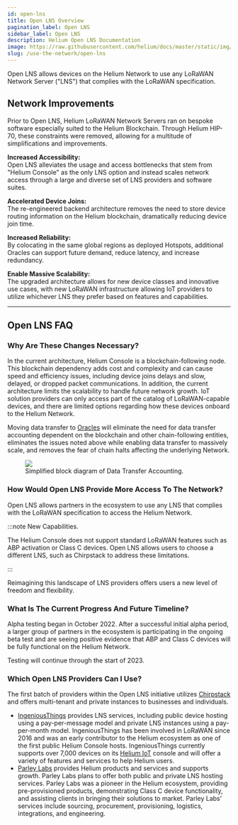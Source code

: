 ```yaml
---
id: open-lns
title: Open LNS Overview
pagination_label: Open LNS
sidebar_label: Open LNS
description: Helium Open LNS Documentation
image: https://raw.githubusercontent.com/helium/docs/master/static/img/link-image.png
slug: /use-the-network/open-lns
---
```



Open LNS allows devices on the Helium Network to use any LoRaWAN Network Server ("LNS") that
complies with the LoRaWAN specification.

<!-- TODO: what is an LNS -->
<!-- - The LoRaWAN Network Server is the brain and the controller of a LoRaWAN network. -->
<!-- - connection from hotspot to the internet -->
<!-- - respnsible for data routing -->
<!-- - security -->

## Network Improvements

Prior to Open LNS, Helium LoRaWAN Network Servers ran on bespoke software especially suited to the
Helium Blockchain. Through Helium HIP-70, these constraints were removed, allowing for a multitude
of simplifications and improvements.

**Increased Accessibility:** <br/> Open LNS alleviates the usage and access bottlenecks that stem
from "Helium Console" as the only LNS option and instead scales network access through a large and
diverse set of LNS providers and software suites.

**Accelerated Device Joins:** <br/> The re-engineered backend architecture removes the need to store
device routing information on the Helium blockchain, dramatically reducing device join time.

**Increased Reliability:** <br/> By colocating in the same global regions as deployed Hotspots,
additional Oracles can support future demand, reduce latency, and increase redundancy.

**Enable Massive Scalability:** <br/> The upgraded architecture allows for new device classes and
innovative use cases, with new LoRaWAN infrastructure allowing IoT providers to utilize whichever
LNS they prefer based on features and capabilities.

---

## Open LNS FAQ

### Why Are These Changes Necessary?

In the current architecture, Helium Console is a blockchain-following node. This blockchain
dependency adds cost and complexity and can cause speed and efficiency issues, including device
joins delays and slow, delayed, or dropped packet communications. In addition, the current
architecture limits the scalability to handle future network growth. IoT solution providers can only
access part of the catalog of LoRaWAN-capable devices, and there are limited options regarding how
these devices onboard to the Helium Network.

Moving data transfer to [Oracles][oracles] will eliminate the need for data transfer accounting
dependent on the blockchain and other chain-following entities, eliminates the issues noted above
while enabling data transfer to massively scale, and removes the fear of chain halts affecting the
underlying Network.

<figure>
  <img src={useBaseUrl('img/open-lns/open-lns-architecture.png')} />
  <figcaption>Simplified block diagram of Data Transfer Accounting.</figcaption>
</figure>

### How Would Open LNS Provide More Access To The Network?

Open LNS allows partners in the ecosystem to use any LNS that complies with the LoRaWAN
specification to access the Helium Network.

:::note New Capabilities.

The Helium Console does not support standard LoRaWAN features such as ABP activation or Class C
devices. Open LNS allows users to choose a different LNS, such as Chirpstack to address these
limitations.

:::

Reimagining this landscape of LNS providers offers users a new level of freedom and flexibility.

### What Is The Current Progress And Future Timeline?

Alpha testing began in October 2022. After a successful initial alpha period, a larger group of
partners in the ecosystem is participating in the ongoing beta test and are seeing positive evidence
that ABP and Class C devices will be fully functional on the Helium Network.

Testing will continue through the start of 2023.

### Which Open LNS Providers Can I Use?

The first batch of providers within the Open LNS initiative utilizes [Chirpstack][chirpstack] and
offers multi-tenant and private instances to businesses and individuals.

- [IngeniousThings][ingeniousthings] provides LNS services, including public device hosting using a
  pay-per-message model and private LNS instances using a pay-per-month model. IngeniousThings has
  been involved in LoRaWAN since 2016 and was an early contributor to the Helium ecosystem as one of
  the first public Helium Console hosts. IngeniousThings currently supports over 7,000 devices on
  its [Helium IoT][helium-iot] console and will offer a variety of features and services to help
  Helium users.
- [Parley Labs][parley-labs] provides Helium products and services and supports growth. Parley Labs
  plans to offer both public and private LNS hosting services. Parley Labs was a pioneer in the
  Helium ecosystem, providing pre-provisioned products, demonstrating Class C device functionality,
  and assisting clients in bringing their solutions to market. Parley Labs' services include
  sourcing, procurement, provisioning, logistics, integrations, and engineering.

[chirpstack]: https://www.chirpstack.io/
[ingeniousthings]: https://www.ingeniousthings.fr/
[helium-iot]: https://www.helium-iot.eu/
[parley-labs]: https://parleylabs.com/
[oracles]: /oracles

